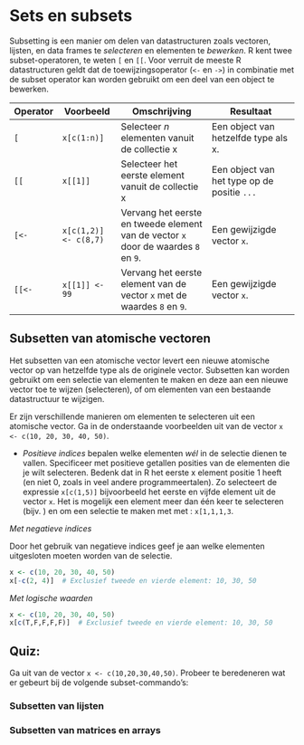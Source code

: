 # Sets en subsets

Subsetting is een manier om delen van datastructuren zoals vectoren, lijsten, en data frames te _selecteren_ en elementen te _bewerken_. R kent twee subset-operatoren, te weten `[` en `[[`. Voor verruit de meeste R datastructuren geldt dat de toewijzingsoperator (`<-` en `->`) in combinatie met de subset operator kan worden gebruikt om een deel van een object te bewerken. 


|Operator|Voorbeeld|Omschrijving|Resultaat|  
| - | --- | ----- | ----- |
| `[` | `x[c(1:n)]` |Selecteer _n_ elementen vanuit de collectie x|Een object van hetzelfde type als x.|
| `[[`| `x[[1]]` | Selecteer het eerste element vanuit de collectie x|Een object van het type op de positie `...`|
| `[<-`| `x[c(1,2)] <- c(8,7)` | Vervang het eerste en tweede element van de vector `x` door de waardes `8` en `9`. | Een gewijzigde vector `x`.  
| `[[<-`| `x[[1]] <- 99` | Vervang het eerste element van de vector `x` met de waardes `8` en `9`. | Een gewijzigde vector `x`.  


## Subsetten van atomische vectoren 

Het subsetten van een atomische vector levert een nieuwe atomische vector op van hetzelfde type als de originele vector. Subsetten kan worden gebruikt om een selectie van elementen te maken en deze aan een nieuwe vector toe te wijzen (selecteren), of om elementen van een bestaande datastructuur te wijzigen. 


Er zijn verschillende manieren om elementen te selecteren uit een atomische vector. Ga in de onderstaande voorbeelden uit van de vector `x <- c(10, 20, 30, 40, 50)`.

- _Positieve indices_ bepalen welke elementen _wél_ in de selectie dienen te vallen. Specificeer met positieve getallen posities van de elementen die je wilt selecteren. Bedenk dat in R het eerste x element positie 1 heeft (en niet 0, zoals in veel andere programmeertalen). Zo selecteert de expressie `x[c(1,5)]` bijvoorbeeld het eerste en vijfde element uit de vector `x`. Het is mogelijk een element meer dan één keer te selecteren (bijv. ) en om een selectie te maken met met : `x[1,1,1,3`. 

 _Met negatieve indices_ 

Door het gebruik van negatieve indices geef je aan welke elementen uitgesloten moeten worden van de selectie. 
 
```r
x <- c(10, 20, 30, 40, 50)
x[-c(2, 4)]  # Exclusief tweede en vierde element: 10, 30, 50
```
 
_Met logische waarden_ 

```r
x <- c(10, 20, 30, 40, 50)
x[c(T,F,F,F,F)]  # Exclusief tweede en vierde element: 10, 30, 50
```
 
Quiz: 
---

Ga uit van de vector `x <- c(10,20,30,40,50)`. Probeer te beredeneren wat er gebeurt bij de volgende subset-commando's:



 
 

### Subsetten van lijsten




### Subsetten van matrices en arrays